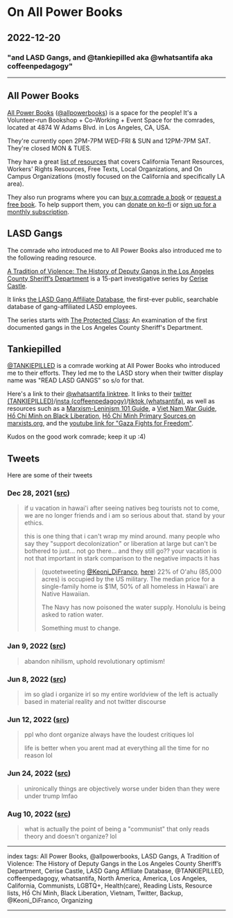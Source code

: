 # On All Power Books

## 2022-12-20

### "and LASD Gangs, and @tankiepilled aka @whatsantifa aka coffeenpedagogy"

---

## All Power Books

[All Power Books](https://allpowerbooks.org/) ([@allpowerbooks](https://twitter.com/allpowerbooks)) is a space for the people! It's a Volunteer-run Bookshop + Co-Working + Event Space for the comrades, located at 4874 W Adams Blvd. in Los Angeles, CA, USA.

They're currently open 2PM-7PM WED-FRI & SUN and 12PM-7PM SAT. They're closed MON & TUES.

They have a great [list of resources](https://allpowerbooks.org/pages/resources) that covers California Tenant Resources, Workers' Rights Resources, Free Texts, Local Organizations, and On Campus Organizations (mostly focused on the California and specifically LA area).

They also run programs where you can [buy a comrade a book](https://allpowerbooks.org/products/buy-a-comrade-a-book) or [request a free book](https://forms.gle/a6c8yaGqJ5Eay66u9). To help support them, you can [donate on ko-fi](https://ko-fi.com/allpower) or [sign up for a monthly subscription](https://allpowerbooks.org/products/60-subscription-1).

## LASD Gangs

The comrade who introduced me to All Power Books also introduced me to the following reading resource.

[A Tradition of Violence: The History of Deputy Gangs in the Los Angeles County Sheriff’s Department](https://knock-la.com/tradition-of-violence-lasd-gang-history/) is a 15-part investigative series by [Cerise Castle](https://knock-la.com/author/cerisecastle/).

It links [the LASD Gang Affiliate Database](https://lasdgangs.knock-la.com/), the first-ever public, searchable database of gang-affiliated LASD employees.

The series starts with [The Protected Class](https://knock-la.com/lasd-gangs-little-devils-wayside-whities-cavemen-vikings/): An examination of the first documented gangs in the Los Angeles County Sheriff's Department.

## Tankiepilled

[@TANKIEPILLED](https://twitter.com/TANKIEPILLED) is a comrade working at All Power Books who introduced me to their efforts. They led me to the LASD story when their twitter display name was "READ LASD GANGS" so s/o for that.

Here's a link to their [@whatsantifa linktree](https://linktr.ee/whatsantifa). It links to their [twitter (TANKIEPILLED)](https://twitter.com/TANKIEPILLED)/[insta (coffeenpedagogy)](https://instagram.com/coffeenpedagogy)/[tiktok (whatsantifa)](https://tiktok.com/@whatsantifa), as well as resources such as a [Marxism-Leninism 101 Guide](https://soyouwanttorevolution.carrd.co/), a [Viet Nam War Guide](https://docs.google.com/document/d/1nC6ZjKwN3NicV6z1PXcKoS6p-01rhEBQyJSynPtb6lE/), [Hồ Chí Minh on Black Liberation](https://www.workers.org/2018/02/35459/), [Hồ Chí Minh Primary Sources on marxists.org](https://www.marxists.org/reference/archive/ho-chi-minh/index.htm), and the [youtube link for "Gaza Fights for Freedom"](https://www.youtube.com/watch?v=HnZSaKYmP2s&ab_channel=EmpireFiles).

Kudos on the good work comrade; keep it up :4)

## Tweets

Here are some of their tweets

### Dec 28, 2021 ([src](https://twitter.com/TANKIEPILLED/status/1475741747615449094))

> if u vacation in hawai'i after seeing natives beg tourists not to come, we are no longer friends and i am so serious about that. stand by your ethics.
>
> this is one thing that i can't wrap my mind around. many people who say they "support decolonization" or liberation at large but can't be bothered to just... not go there... and they still go?? your vacation is not that important in stark comparison to the negative impacts it has
>
> > (quotetweeting [@Keoni_DiFranco](https://twitter.com/Keoni_DiFranco), [here](https://twitter.com/Keoni_DiFranco/status/1467150882315849728))
> > 22% of O'ahu (85,000 acres) is occupied by the US military. The median price for a single-family home is $1M, 50% of all homeless in Hawai'i are Native Hawaiian.
> > 
> > The Navy has now poisoned the water supply. Honolulu is being asked to ration water.
> > 
> > Something must to change.

### Jan 9, 2022 ([src](https://twitter.com/TANKIEPILLED/status/1480107699584991233))

> abandon nihilism, uphold revolutionary optimism!

### Jun 8, 2022 ([src](https://twitter.com/TANKIEPILLED/status/1534426989611737088))

> im so glad i organize irl so my entire worldview of the left is actually based in material reality and not twitter discourse

### Jun 12, 2022 ([src](https://twitter.com/TANKIEPILLED/status/1536088049628590085))

> ppl who dont organize always have the loudest critiques lol
>
> life is better when you arent mad at everything all the time for no reason lol

### Jun 24, 2022 ([src](https://twitter.com/TANKIEPILLED/status/1540359601731710976))

> unironically things are objectively worse under biden than they were under trump lmfao

### Aug 10, 2022 ([src](https://twitter.com/TANKIEPILLED/status/1557433483554742272))

> what is actually the point of being a "communist" that only reads theory and doesn't organize? lol

---

index tags: All Power Books, @allpowerbooks, LASD Gangs, A Tradition of Violence: The History of Deputy Gangs in the Los Angeles County Sheriff’s Department, Cerise Castle, LASD Gang Affiliate Database, @TANKIEPILLED, coffeenpedagogy, whatsantifa, North America, America, Los Angeles, California, Communists, LGBTQ+, Health(care), Reading Lists, Resource lists, Hồ Chí Minh, Black Liberation, Vietnam, Twitter, Backup, @Keoni_DiFranco, Organizing

---
